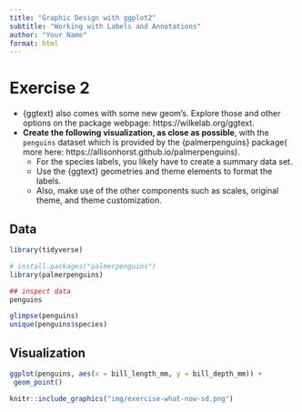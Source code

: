 ```yaml
---
title: "Graphic Design with ggplot2"
subtitle: "Working with Labels and Annotations"
author: "Your Name"
format: html
---
```


# Exercise 2

-   {ggtext} also comes with some new geom's. Explore those and other options on the package webpage: https://wilkelab.org/ggtext.
-   **Create the following visualization, as close as possible**, with the `penguins` dataset which is provided by the {palmerpenguins} package( more here: https://allisonhorst.github.io/palmerpenguins).
    -   For the species labels, you likely have to create a summary data set.
    -   Use the {ggtext} geometries and theme elements to format the labels.
    -   Also, make use of the other components such as scales, original theme, and theme customization.

## Data 

```r
library(tidyverse)

# install.packages("palmerpenguins")
library(palmerpenguins)

## inspect data
penguins

glimpse(penguins)
unique(penguins$species)
```


## Visualization

```r
ggplot(penguins, aes(x = bill_length_mm, y = bill_depth_mm)) +
 geom_point()
```

  
  
```r
knitr::include_graphics("img/exercise-what-now-sd.png")
```
